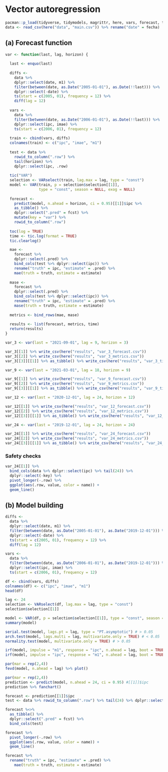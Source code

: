 # Vector autoregression

```r
pacman::p_load(tidyverse, tidymodels, magrittr, here, vars, forecast, tseries, tictoc)
data <- read_csv(here("data", "main.csv")) %>% rename("date" = fecha)
```

## (a) Forecast function

```r
var <- function(last, lag, horizon) {
  
  last <- enquo(last)
  
  diffs <- 
    data %>% 
    dplyr::select(date, m1) %>% 
    filter(between(date, as.Date("2005-01-01"), as.Date(!!last))) %>% 
    dplyr::select(-date) %>% 
    ts(start = c(2005, 01), frequency = 12) %>% 
    diff(lag = 12)
  
  vars <- 
    data %>% 
    filter(between(date, as.Date("2006-01-01"), as.Date(!!last))) %>% 
    dplyr::select(ipc, imae) %>% 
    ts(start = c(2006, 01), frequency = 12)
  
  train <- cbind(vars, diffs)
  colnames(train) <- c("ipc", "imae", "m1")
  
  test <- data %>% 
    rowid_to_column(".row") %>% 
    tail(horizon) %>% 
    dplyr::select(ipc, .row)
  
  tic("VAR")
  selection <- VARselect(train, lag.max = lag, type = "const")
  model <- VAR(train, p = selection$selection[[1]], 
               type = "const", season = NULL, exog = NULL)
  
  forecast <- 
    predict(model, n.ahead = horizon, ci = 0.95)[[1]]$ipc %>% 
    as_tibble() %>% 
    dplyr::select(".pred" = fcst) %>% 
    mutate(key = "var") %>% 
    rowid_to_column(".row")
  
  toc(log = TRUE)
  time <- tic.log(format = TRUE)
  tic.clearlog()

  mae <-
    forecast %>% 
    dplyr::select(.pred) %>% 
    bind_cols(test %>% dplyr::select(ipc)) %>% 
    rename("truth" = ipc, "estimate" = .pred) %>% 
    mae(truth = truth, estimate = estimate)
  
  mase <-
    forecast %>% 
    dplyr::select(.pred) %>% 
    bind_cols(test %>% dplyr::select(ipc)) %>% 
    rename("truth" = ipc, "estimate" = .pred) %>% 
    mase(truth = truth, estimate = estimate)
  
  metrics <- bind_rows(mae, mase)
  
  results <- list(forecast, metrics, time)
  return(results)
}
```

```r
var_3 <- var(last = "2021-09-01", lag = 9, horizon = 3)

var_3[[1]] %>% write_csv(here("results", "var_3_forecast.csv"))
var_3[[2]] %>% write_csv(here("results", "var_3_metrics.csv"))
var_3[[3]][[1]] %>% as_tibble() %>% write_csv(here("results", "var_3_time.csv"))
```

```r
var_9 <- var(last = "2021-03-01", lag = 18, horizon = 9)

var_9[[1]] %>% write_csv(here("results", "var_9_forecast.csv"))
var_9[[2]] %>% write_csv(here("results", "var_9_metrics.csv"))
var_9[[3]][[1]] %>% as_tibble() %>% write_csv(here("results", "var_9_time.csv"))
```

```r
var_12 <- var(last = "2020-12-01", lag = 24, horizon = 12)

var_12[[1]] %>% write_csv(here("results", "var_12_forecast.csv"))
var_12[[2]] %>% write_csv(here("results", "var_12_metrics.csv"))
var_12[[3]][[1]] %>% as_tibble() %>% write_csv(here("results", "var_12_time.csv"))
```

```r
var_24 <- var(last = "2019-12-01", lag = 24, horizon = 24)

var_24[[1]] %>% write_csv(here("results", "var_24_forecast.csv"))
var_24[[2]] %>% write_csv(here("results", "var_24_metrics.csv"))
var_24[[3]][[1]] %>% as_tibble() %>% write_csv(here("results", "var_24_time.csv"))
```

### Safety checks

```r
var_24[[1]] %>% 
  bind_cols(data %>% dplyr::select(ipc) %>% tail(24)) %>% 
  dplyr::select(-key) %>% 
  pivot_longer(-.row) %>% 
  ggplot(aes(.row, value, color = name)) +
  geom_line()
```

## (b) Model building

```r
diffs <- 
  data %>% 
  dplyr::select(date, m1) %>% 
  filter(between(date, as.Date("2005-01-01"), as.Date("2019-12-01"))) %>% 
  dplyr::select(-date) %>% 
  ts(start = c(2005, 01), frequency = 12) %>% 
  diff(lag = 12)
```

```r
vars <- 
  data %>% 
  filter(between(date, as.Date("2006-01-01"), as.Date("2019-12-01"))) %>% 
  dplyr::select(ipc, imae) %>% 
  ts(start = c(2006, 01), frequency = 12)

df <- cbind(vars, diffs)
colnames(df) <- c("ipc", "imae", "m1")
head(df)
```

```r
lag <- 24
selection <- VARselect(df, lag.max = lag, type = "const")
selection$selection[[1]]

model <- VAR(df, p = selection$selection[[1]], type = "const", season = NULL, exog = NULL)
summary(model)
```

```r
serial.test(model, lags.pt = lag, type = "PT.asymptotic") # > 0.05
arch.test(model, lags.multi = lag, multivariate.only = TRUE) # < 0.05
normality.test(model, multivariate.only = TRUE) # > 0.05
```

```r
irf(model, impulse = "m1", response = "ipc", n.ahead = lag, boot = TRUE) %>% plot()
irf(model, impulse = "ipc", response = "m1", n.ahead = lag, boot = TRUE) %>% plot()
```

```r
par(mar = rep(2,4))
fevd(model, n.ahead = lag) %>% plot()
```

```r
par(mar = rep(2,4))
prediction <- predict(model, n.ahead = 24, ci = 0.95) #[[1]]$ipc
prediction %>% fanchart()
```

```r
forecast <- prediction[[1]]$ipc
test <- data %>% rowid_to_column(".row") %>% tail(24) %>% dplyr::select(ipc, .row)

forecast %<>% 
  as_tibble() %>% 
  dplyr::select(".pred" = fcst) %>% 
  bind_cols(test)

forecast %>% 
  pivot_longer(-.row) %>% 
  ggplot(aes(.row, value, color = name)) +
  geom_line()

forecast %>% 
  rename("truth" = ipc, "estimate" = .pred) %>% 
    mae(truth = truth, estimate = estimate)
```
